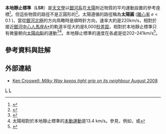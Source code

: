 '''本地靜止標準'''（'''LSR'''）是[[天文學|天文學]]以[[銀河系|銀河系]]在[[太陽|太陽]]附近物質的平均運動設置的參考座標<ref name= Shu>{{cite book |title=The Physical Universe |author=Frank H Shu |page=261 |url=http://books.google.com/books?id=v_6PbAfapSAC&pg=PA261 |isbn=0935702059 |year=1982 |publisher=University Science Books |access-date=2010-04-07 |archive-date=2014-06-29 |archive-url=https://web.archive.org/web/20140629060551/http://books.google.com/books?id=v_6PbAfapSAC&pg=PA261 |dead-url=no }}</ref>。但這些物質的路徑不是正圓形的<ref name=Binney>{{cite book |title=Galactic Astronomy |author=James Binney, Michael Merrifield |url=http://books.google.com/books?id=arYYRoYjKacC&pg=PA536 |page=536 |year=1998 |isbn=0691025657 |publisher=Princeton University Press |access-date=2010-04-07 |archive-date=2014-06-29 |archive-url=https://web.archive.org/web/20140629061257/http://books.google.com/books?id=arYYRoYjKacC&pg=PA536 |dead-url=no }}</ref>。太陽遵循的路徑稱為'''太陽圓''' ([[橢圓#离心率|離心率]] ''e'' < 0.1 )，當從[[銀道座標系|銀河北極]]的方向鳥瞰時是順時針方向，速率大約是220km/s，相對於接近[[銀心|銀河中心]][[人馬座A*|人馬座A*]]的軌道半徑大約是8,000[[秒差距|秒差距]]，相對於本地靜止標準只有微量朝向[[太陽向點|太陽向點]]的運動<ref name=Reid>{{cite book |pages=19-20 |url=http://books.google.com/books?id=bP9hZqoIfhMC&pg=PA19 |title=Mapping the Galaxy and Nearby Galaxies |editor=F. Combes, Keiichi Wada |year=2008 |publisher=Springer |isbn=0387727671 |author=Mark Reid ''et al.'' |chapter=Mapping the Milky Way and the Local Group |access-date=2010-04-07 |archive-date=2014-06-29 |archive-url=https://web.archive.org/web/20140629060803/http://books.google.com/books?id=bP9hZqoIfhMC&pg=PA19 |dead-url=no }}</ref><ref name=motion>太陽相對於本地靜止標準的[[本動運動|本動運動]]是13.4 km/s。參見，例如，{{cite book |author=Binney, J. & Merrifield, M. |title=op. cit. |isbn=0691025657 |chapter=§10.6}}或{{cite journal |title=On the distance to the Ophiuchus star-forming region |journal=Astron. Nachr. |volume=AN 329 |doi= 10.1002/asna |url=http://arxiv.org/abs/0709.0505v2 |page=12; §2.3 |author=E.E. Mamajek |doi_brokendate=2010-03-16}}</ref>。本地靜止標準的速度在各處是從202–241km/s<ref name=Majewski>{{cite journal |title=Precision Astrometry, Galactic Mergers, Halo Substructure and Local Dark Matter |author=Steven R. Majewski1 |journal=Proceedings of IAU Symposium 248 |url=http://arxiv.org/abs/0801.4927v1 |year=2008}}</ref>。

== 參考資料與註解 ==
{{Reflist}}

== 外部連結 ==
*[http://www.newscientist.com/article/mg19926693.900 Ken Croswell: ''Milky Way keeps tight grip on its neighbour'' August 2008] {{Wayback|url=http://www.newscientist.com/article/mg19926693.900 |date=20100703021626 }}

{{天文小作品}}

[[Category:天文学术语|L]]
[[Category:銀河系天文学|L]]